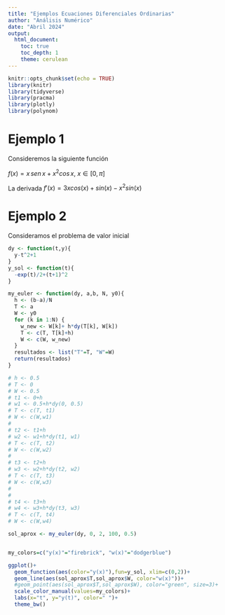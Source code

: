 ```yaml
---
title: "Ejemplos Ecuaciones Diferenciales Ordinarias"
author: "Análisis Numérico"
date: "Abril 2024"
output: 
  html_document:
    toc: true
    toc_depth: 1
    theme: cerulean
---
```






<style>
body {
text-align: justify}
</style>



```r
knitr::opts_chunk$set(echo = TRUE)
library(knitr)
library(tidyverse)
library(pracma)
library(plotly)
library(polynom)
```



# Ejemplo 1

Consideremos la siguiente función

 $f(x)=x\, sen\,x+x^2cos\,x$, $x\in [0,\pi]$


La derivada
$f'(x)=3xcos(x)+sin(x)-x^2sin(x)$



# Ejemplo 2

Consideramos el problema de valor inicial

\begin{equation}
\frac{dy}{dt}=y-t^2+1, \qquad 0\leq t \leq 2, \qquad y(0)=0.5
\end{equation}


```r
dy <- function(t,y){
  y-t^2+1
}
y_sol <- function(t){
  -exp(t)/2+(t+1)^2
}

my_euler <- function(dy, a,b, N, y0){
  h <- (b-a)/N
  T <- a
  W <- y0
  for (k in 1:N) {
    w_new <- W[k]+ h*dy(T[k], W[k])
    T <- c(T, T[k]+h)
    W <- c(W, w_new)
  }
  resultados <- list("T"=T, "W"=W)
  return(resultados)
}

# h <- 0.5 
# T <- 0
# W <- 0.5
# t1 <- 0+h
# w1 <- 0.5+h*dy(0, 0.5)
# T <- c(T, t1)
# W <- c(W,w1)
# 
# t2 <- t1+h
# w2 <- w1+h*dy(t1, w1)
# T <- c(T, t2)
# W <- c(W,w2)
# 
# t3 <- t2+h
# w3 <- w2+h*dy(t2, w2)
# T <- c(T, t3)
# W <- c(W,w3)
# 
# 
# t4 <- t3+h
# w4 <- w3+h*dy(t3, w3)
# T <- c(T, t4)
# W <- c(W,w4)

sol_aprox <- my_euler(dy, 0, 2, 100, 0.5)


my_colors=c("y(x)"="firebrick", "w(x)"="dodgerblue")

ggplot()+
  geom_function(aes(color="y(x)"),fun=y_sol, xlim=c(0,2))+
  geom_line(aes(sol_aprox$T,sol_aprox$W, color="w(x)"))+
  #geom_point(aes(sol_aprox$T,sol_aprox$W), color="green", size=3)+
  scale_color_manual(values=my_colors)+
  labs(x="t", y="y(t)", color=" ")+
  theme_bw()

```










